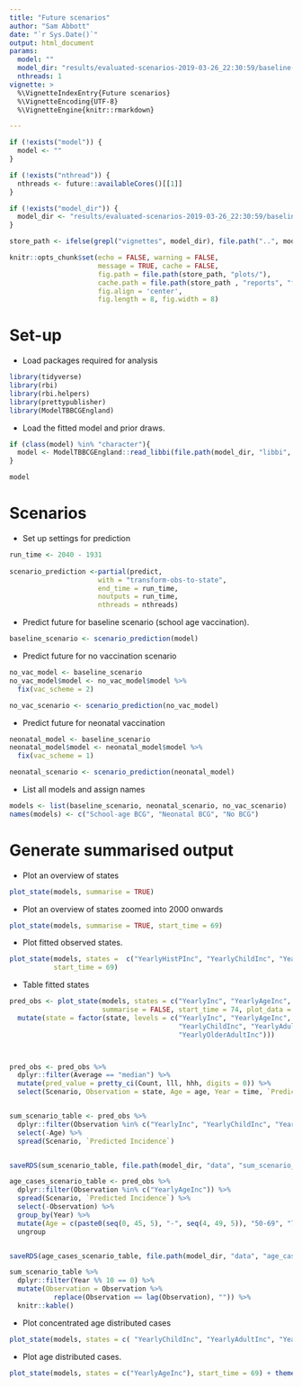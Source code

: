 ```yaml
---
title: "Future scenarios"
author: "Sam Abbott"
date: "`r Sys.Date()`"
output: html_document
params: 
  model: ""
  model_dir: "results/evaluated-scenarios-2019-03-26_22:30:59/baseline-2019-03-26_22:31:00"
  nthreads: 1
vignette: >
  %\VignetteIndexEntry{Future scenarios}
  %\VignetteEncoding{UTF-8}
  %\VignetteEngine{knitr::rmarkdown}

---
```


```r
if (!exists("model")) {
  model <- ""
}

if (!exists("nthread")) {
  nthreads <- future::availableCores()[[1]]
}

if (!exists("model_dir")) {
  model_dir <- "results/evaluated-scenarios-2019-03-26_22:30:59/baseline-2019-03-26_22:31:00"
}

store_path <- ifelse(grepl("vignettes", model_dir), file.path("..", model_dir), model_dir)

knitr::opts_chunk$set(echo = FALSE, warning = FALSE, 
                      message = TRUE, cache = FALSE,
                      fig.path = file.path(store_path, "plots/"),
                      cache.path = file.path(store_path , "reports", "future_scenarios/"),
                      fig.align = 'center',
                      fig.length = 8, fig.width = 8)
```

# Set-up

- Load packages required for analysis

```r
library(tidyverse)
library(rbi)
library(rbi.helpers)
library(prettypublisher)
library(ModelTBBCGEngland)
```


- Load the fitted model and prior draws.

```r
if (class(model) %in% "character"){
  model <- ModelTBBCGEngland::read_libbi(file.path(model_dir, "libbi", "posterior"))
}

model
```

# Scenarios

- Set up settings for prediction

```r
run_time <- 2040 - 1931
 
scenario_prediction <-partial(predict,
                      with = "transform-obs-to-state",
                      end_time = run_time, 
                      noutputs = run_time,
                      nthreads = nthreads)
```
- Predict future for baseline scenario (school age vaccination).

```r
baseline_scenario <- scenario_prediction(model)
```

- Predict future for no vaccination scenario

```r
no_vac_model <- baseline_scenario
no_vac_model$model <- no_vac_model$model %>% 
  fix(vac_scheme = 2)

no_vac_scenario <- scenario_prediction(no_vac_model)
```


- Predict future for neonatal vaccination

```r
neonatal_model <- baseline_scenario
neonatal_model$model <- neonatal_model$model %>% 
  fix(vac_scheme = 1)

neonatal_scenario <- scenario_prediction(neonatal_model)
```

- List all models and assign names

```r
models <- list(baseline_scenario, neonatal_scenario, no_vac_scenario)
names(models) <- c("School-age BCG", "Neonatal BCG", "No BCG")
```

# Generate summarised output

- Plot an overview of states 

```r
plot_state(models, summarise = TRUE)
```

- Plot an overview of states zoomed into 2000 onwards

```r
plot_state(models, summarise = TRUE, start_time = 69)
```

- Plot fitted observed states.

```r
plot_state(models, states =  c("YearlyHistPInc", "YearlyChildInc", "YearlyAdultInc", "YearlyOlderAdultInc"),
           start_time = 69)
```

- Table fitted states

```r
pred_obs <- plot_state(models, states = c("YearlyInc", "YearlyAgeInc", "YearlyChildInc", "YearlyAdultInc", "YearlyOlderAdultInc"), 
                       summarise = FALSE, start_time = 74, plot_data = FALSE) %>% 
  mutate(state = factor(state, levels = c("YearlyInc", "YearlyAgeInc",
                                          "YearlyChildInc", "YearlyAdultInc", 
                                          "YearlyOlderAdultInc")))



pred_obs <- pred_obs %>% 
  dplyr::filter(Average == "median") %>% 
  mutate(pred_value = pretty_ci(Count, lll, hhh, digits = 0)) %>% 
  select(Scenario, Observation = state, Age = age, Year = time, `Predicted Incidence` = pred_value)


sum_scenario_table <- pred_obs %>% 
  dplyr::filter(Observation %in% c("YearlyInc", "YearlyChildInc", "YearAdultInc", "YearOlderAdultInc")) %>% 
  select(-Age) %>% 
  spread(Scenario, `Predicted Incidence`)


saveRDS(sum_scenario_table, file.path(model_dir, "data", "sum_scenario_table.rds"))

age_cases_scenario_table <- pred_obs %>% 
  dplyr::filter(Observation %in% c("YearlyAgeInc")) %>% 
  spread(Scenario, `Predicted Incidence`) %>% 
  select(-Observation) %>% 
  group_by(Year) %>% 
  mutate(Age = c(paste0(seq(0, 45, 5), "-", seq(4, 49, 5)), "50-69", "70-89"))  %>% 
  ungroup


saveRDS(age_cases_scenario_table, file.path(model_dir, "data", "age_cases_scenario_table.rds"))
```

```r
sum_scenario_table %>% 
  dplyr::filter(Year %% 10 == 0) %>%
  mutate(Observation = Observation %>% 
           replace(Observation == lag(Observation), "")) %>% 
  knitr::kable()
```

- Plot concentrated age distributed cases

```r
plot_state(models, states = c( "YearlyChildInc", "YearlyAdultInc", "YearlyOlderAdultInc"), start_time = 69) + theme(legend.position = "none")
```

- Plot age distributed cases.

```r
plot_state(models, states = c("YearlyAgeInc"), start_time = 69) + theme(legend.position = "none")
```
